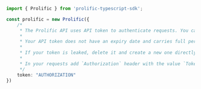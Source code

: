 ```typescript index.ts
import { Prolific } from 'prolific-typescript-sdk';

const prolific = new Prolific({
    /*
     * The Prolific API uses API token to authenticate requests. You can create an API token directly from your settings.
     * 
     * Your API token does not have an expiry date and carries full permission, so be sure to keep them secure.
     * 
     * If your token is leaked, delete it and create a new one directly in the app.
     * 
     * In your requests add `Authorization` header with the value `Token <your token>`.
     */
    token: "AUTHORIZATION"
})
```